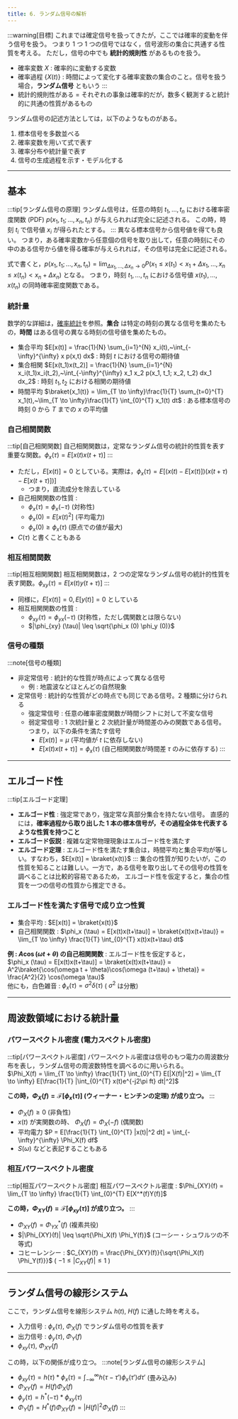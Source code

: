 ```yaml
---
title: 6. ランダム信号の解析
---
```


:::warning[目標]
これまでは確定信号を扱ってきたが，ここでは確率的変動を伴う信号を扱う。
つまり 1 つ 1 つの信号ではなく，信号波形の集合に共通する性質を考える。
ただし，信号の中でも **統計的規則性** があるものを扱う。
- 確率変数 $X$ : 確率的に変動する変数
- 確率過程 $\{X(t)\}$ : 時間によって変化する確率変数の集合のこと。信号を扱う場合，**ランダム信号** ともいう
:::
- 統計的規則性がある = それぞれの事象は確率的だが，数多く観測すると統計的に共通の性質があるもの

ランダム信号の記述方法としては，以下のようなものがある。
1. 標本信号を多数並べる
2. 確率変数を用いて式で表す
3. 確率分布や統計量で表す
4. 信号の生成過程を示す・モデル化する
---
## 基本

:::tip[ランダム信号の原理]
ランダム信号は，任意の時刻 $t_1, …, t_n$ における確率密度関数 (PDF) $p(x_1,t_1; …, x_n,t_n)$ が与えられれば完全に記述される。
この時，時刻 $t_i$ で信号値 $x_i$ が得られたとする。
:::
異なる標本信号から信号値を得ても良い。
つまり，ある確率変数から任意個の信号を取り出して，任意の時刻にその中のある信号から値を得る確率が与えられれば，その信号は完全に記述される。

式で書くと，$p(x_1,t_1; …, x_n,t_n) = \lim_{\Delta x_1, …, \Delta x_n \to 0} P(x_1 \leq x(t_1) < x_1 + \Delta x_1, …, x_n \leq x(t_n) < x_n + \Delta x_n)$ となる。
つまり，時刻 $t_1, …, t_n$ における信号値 $x(t_1), …, x(t_n)$ の同時確率密度関数である。

### 統計量
数学的な詳細は，[確率統計](/docs/math/statistics)を参照。**集合** は特定の時刻の異なる信号を集めたもの，**時間** はある信号の異なる時刻の信号値を集めたもの。

- 集合平均 $E[x(t)] = \frac{1}{N} \sum_{i=1}^{N} x_i(t),~\int_{-\infty}^{\infty} x p(x,t) dx$ : 時刻 $t$ における信号の期待値
- 集合相関 $E[x(t_1)x(t_2)] = \frac{1}{N} \sum_{i=1}^{N} x_i(t_1)x_i(t_2),~\int_{-\infty}^{\infty} x_1 x_2 p(x_1, t_1; x_2, t_2) dx_1 dx_2$ : 時刻 $t_1, t_2$ における相関の期待値
- 時間平均 $\braket{x_1(t)} = \lim_{T \to \infty}\frac{1}{T} \sum_{t=0}^{T} x_1(t),~\lim_{T \to \infty}\frac{1}{T} \int_{0}^{T} x_1(t) dt$ : ある標本信号の時刻 $0$ から $T$ までの $x$ の平均値


### 自己相関関数
:::tip[自己相関関数]
自己相関関数は，定常なランダム信号の統計的性質を表す重要な関数。$\phi_x (\tau) = E[x(t)x(t+\tau)]$
:::
- ただし，$E[x(t)] = 0$ としている。実際は，$\phi_x (\tau) = E[(x(t) - E[x(t)])(x(t+\tau) - E[x(t+\tau)])]$
    - つまり，直流成分を除去している
- 自己相関関数の性質 :
    - $\phi_x (\tau) = \phi_x (-\tau)$ (対称性)
    - $\phi_x (0) = E[x(t)^2]$ (平均電力)
    - $\phi_x (0) \geq \phi_x (\tau)$ (原点での値が最大)
- $C(\tau)$ と書くこともある

### 相互相関関数
:::tip[相互相関関数]
相互相関関数は，2 つの定常なランダム信号の統計的性質を表す関数。$\phi_{xy} (\tau) = E[x(t)y(t+\tau)]$
:::
- 同様に，$E[x(t)] = 0, E[y(t)] = 0$ としている
- 相互相関関数の性質 :
    - $\phi_{xy} (\tau) = \phi_{yx} (-\tau)$ (対称性，ただし偶関数とは限らない)
    - $|\phi_{xy} (\tau)| \leq \sqrt{\phi_x (0) \phi_y (0)}$

### 信号の種類
:::note[信号の種類]
- 非定常信号 : 統計的な性質が時点によって異なる信号
    - 例 : 地震波などほとんどの自然現象
- 定常信号 : 統計的な性質がどの時点でも同じである信号。2 種類に分けられる
    - 強定常信号 : 任意の確率密度関数が時間シフトに対して不変な信号
    - 弱定常信号 : 1 次統計量と 2 次統計量が時間差のみの関数である信号。つまり，以下の条件を満たす信号
        - $E[x(t)] = \mu$ (平均値が $t$ に依存しない)
        - $E[x(t)x(t+\tau)] = \phi_x(\tau)$ (自己相関関数が時間差 $\tau$ のみに依存する)
:::

---
## エルゴード性
:::tip[エルゴード定理]
- **エルゴード性** : 強定常であり，強定常な真部分集合を持たない信号。
直感的には，**確率過程から取り出した 1 本の標本信号が，その過程全体を代表するような性質を持つこと**
- **エルゴード仮説** : 複雑な定常物理現象はエルゴード性を満たす
- **エルゴード定理** : エルゴード性を満たす集合は，時間平均と集合平均が等しい。すなわち，$E[x(t)] = \braket{x(t)}$
:::
集合の性質が知りたいが，この性質を知ることは難しい。一方で，ある信号を取り出してその信号の性質を調べることは比較的容易であるため，
エルゴード性を仮定すると，集合の性質を一つの信号の性質から推定できる。

### エルゴード性を満たす信号で成り立つ性質
- 集合平均 : $E[x(t)] = \braket{x(t)}$
- 自己相関関数 : $\phi_x (\tau) = E[x(t)x(t+\tau)] = \braket{x(t)x(t+\tau)} = \lim_{T \to \infty} \frac{1}{T} \int_{0}^{T} x(t)x(t+\tau) dt$

**例 : $A\cos(\omega t + \theta)$ の自己相関関数** : エルゴード性を仮定すると，  
$\phi_x (\tau) = E[x(t)x(t+\tau)] = \braket{x(t)x(t+\tau)} = A^2\braket{\cos(\omega t + \theta)\cos(\omega (t+\tau) + \theta)} = \frac{A^2}{2} \cos(\omega \tau)$  
他にも，白色雑音 : $\phi_x (\tau) = \sigma^2 \delta(\tau)$ ( $\sigma^2$ は分散)

---
## 周波数領域における統計量
### パワースペクトル密度 (電力スペクトル密度) 
:::tip[パワースペクトル密度]
パワースペクトル密度は信号のもつ電力の周波数分布を表し，ランダム信号の周波数特性を調べるのに用いられる。  
$\Phi_X(f) = \lim_{T \to \infty} \frac{1}{T} \int_{0}^{T} E[|X(f)|^2] = \lim_{T \to \infty} E[\frac{1}{T} |\int_{0}^{T} x(t)e^{-j2\pi ft} dt|^2]$

**この時，$\Phi_X(f) = \mathcal{F}[\phi_x(\tau)]$ (ウィーナー・ヒンチンの定理) が成り立つ。**
:::
- $\Phi_X(f) \geq 0$ (非負性)
- $x(t)$ が実関数の時、 $\Phi_X(f) = \Phi_X(-f)$ (偶関数)
- 平均電力 $P = E[\frac{1}{T} \int_{0}^{T} |x(t)|^2 dt] = \int_{-\infty}^{\infty} \Phi_X(f) df$
- $S(\omega)$ などと表記することもある


### 相互パワースペクトル密度
:::tip[相互パワースペクトル密度]
相互パワースペクトル密度 : $\Phi_{XY}(f) = \lim_{T \to \infty} \frac{1}{T} \int_{0}^{T} E[X^*(f)Y(f)]$

**この時，$\Phi_{XY}(f) = \mathcal{F}[\phi_{xy}(\tau)]$ が成り立つ。**
:::
- $\Phi_{XY}(f) = \Phi_{YX}^*(f)$ (複素共役)
- $|\Phi_{XY}(f)| \leq \sqrt{\Phi_X(f) \Phi_Y(f)}$ (コーシー・シュワルツの不等式)
- コヒーレンシー : $C_{XY}(f) = \frac{\Phi_{XY}(f)}{\sqrt{\Phi_X(f) \Phi_Y(f)}}$ ( $-1 \leq |C_{XY}(f)| \leq 1$ )

---
## ランダム信号の線形システム
ここで，ランダム信号を線形システム $h(t),~ H(f)$ に通した時を考える。
- 入力信号 : $\phi_x(\tau),~\Phi_X(f)$ でランダム信号の性質を表す
- 出力信号 : $\phi_y(\tau),~\Phi_Y(f)$
- $\phi_{xy}(\tau),~\Phi_{XY}(f)$

この時，以下の関係が成り立つ。
:::note[ランダム信号の線形システム]
- $\phi_{xy}(\tau) = h(\tau) * \phi_x(\tau) = \int_{-\infty}^{\infty} h(\tau - \tau') \phi_x(\tau') d\tau'$ (畳み込み)
- $\Phi_{XY}(f) = H(f) \Phi_X(f)$
- $\phi_y(\tau) = h^*(-\tau) * \phi_{xy}(\tau)$
- $\Phi_Y(f) = H^*(f) \Phi_{XY}(f) = |H(f)|^2 \Phi_X(f)$
:::